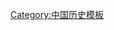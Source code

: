 {{Navbox
|name  = 新文化运动
|title = [[新文化运动]]（[[1910年代]]－[[1920年代]]）
|state = {{{state|autocollapse}}}
|listclass = hlist

|group1 = 受影响于
|list1 = 
* [[科学革命]]
* [[法国大革命]]
* [[十月革命]]
* [[第一次世界大战]]
** [[第一次世界大战对中国的影响]]

|group2 = 政治事件
|list2  = 
* [[辛亥革命]]
* [[中华帝国|洪宪复辟]]
** [[护国战争]]
* [[中国共产党|中国共产党的成立]]
* [[五四运动]]

|group3 = 文化论战
|list3  = 
* [[新文學運動]]
* [[科學與玄學的論戰]]
* [[东西文化论战]]
**[[1924年泰戈尔访华]]
*[[问题与主义论战]]
*[[非基督教运动]]
* [[无政府主义与马克思主义]]

|group4 = 思想流派
|list4 = 
* [[儒教 (宗教)|儒教]]、[[儒家]]
* [[共产主义]]
** [[马克思主义]]
* [[民主]]
* [[现代主义]]
* [[中国民族主义|民族主义]]

|group5 = 有关各方
|list5 = 
* [[清|清政府]]
* [[中华民国]]
* [[北洋政府]]

|group6 = 著名刊物
|list6 = 
* [[新青年]]
* [[晨報副刊]]
* [[学灯]]
* [[新潮 (中國雜誌)|新潮]]
* [[语丝]]
* [[中国青年]]

|group7 = 著名人物
|list7 = {{Navbox subgroup
   |group1 = 文化人物
   |list1 = 
* [[巴金]]
* [[陈独秀]]
* [[郭沫若]]
* [[胡适]]
* [[老舍]]
* [[李大钊]]
* [[鲁迅]]
* [[茅盾]]
* [[钱玄同]]
* [[沈从文]]
* [[郁达夫]]
* [[朱自清]]
   |group2 = 政治人物
   |list2 = 
* [[康有为]]
* [[钱玄同]]
* [[孙中山]]
* [[袁世凯]]
  }}
}}<noinclude>
[[Category:中国历史模板]]
</noinclude>